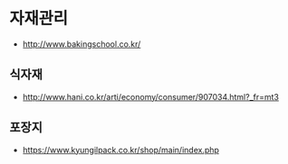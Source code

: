 = 자재관리 =
* [[베이킹 스쿨|http://www.bakingschool.co.kr/]]

== 식자재 ==
* [[세계 먹거리 직소싱|http://www.hani.co.kr/arti/economy/consumer/907034.html?_fr=mt3]]

== 포장지 ==
* [[경일포장|https://www.kyungilpack.co.kr/shop/main/index.php]]
